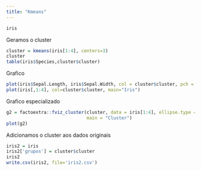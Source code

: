 ```yaml
---
title: "Kmeans"
---
```


```r
iris
```

Geramos o cluster

```r
cluster = kmeans(iris[1:4], centers=3)
cluster
table(iris$Species,cluster$cluster)
```

Grafico

```r
plot(iris$Sepal.Length, iris$Sepal.Width, col = cluster$cluster, pch = 20, main="iris")
plot(iris[,1:4], col=cluster$cluster, main="Iris")
```

Grafico especializado

```r
g2 = factoextra::fviz_cluster(cluster, data = iris[1:4], ellipse.type = "convex",
                              main = "Cluster")
plot(g2)
```

Adicionamos o cluster aos dados originais

```r
iris2 = iris
iris2['grupos'] = cluster$cluster
iris2
write.csv(iris2, file='iris2.csv')
```